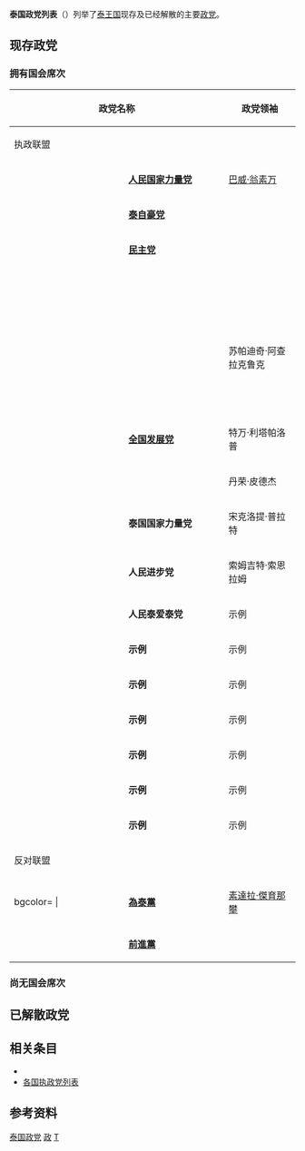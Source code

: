 {{Politics of Thailand}}

'''泰国政党列表'''（{{Lang-en|List of political parties in Thailand}}）列举了[[泰王国|泰王国]]现存及已经解散的主要[[政党|政党]]。

== 现存政党 ==
=== 拥有国会席次 ===
{| class="wikitable" style="width:35%; text-align:center;"
|-
! colspan=2 width=40% | 政党名称
! width=35% | 政党领袖
! width=25% | [[眾議院_(泰國)|众议员]]数
|-
! colspan=4 | 执政联盟
|-
| width=2% bgcolor=#4061A6 | 
| align=left | '''[[人民国家力量党|人民国家力量党]]'''<br />{{Lang|th|พรรคพลังประชารัฐ}}
| [[巴威·翁素万|巴威·翁素万]]
| {{composition bar|122|500|#4061A6}}
|-
|bgcolor=#0F1599 | 
| align=left | '''[[泰自豪党|泰自豪党]]'''<br />{{Lang|th|พรรคภูมิใจไทย}}
| {{Link-en|阿努廷·查恩维拉库尔|Anutin Charnvirakul}}
| {{composition bar|61|500|#0F1599}}
|-
| bgcolor=#00A1F1 | 
| align=left | '''[[民主黨_(泰國)|民主党]]'''<br />{{Lang|th|พรรคประชาธิปัตย์}}
| {{Link-en|朱林·拉克萨纳维西|Jurin Laksanawisit}}
| {{composition bar|51|500|#00A1F1}}
|-
| bgcolor=#DE2559 | 
| align=left | '''{{Link-en|泰国民族发展党|Chartthaipattana Party}}'''<br />{{Lang|th|พรรคชาติไทยพัฒนา}}
| {{Link-en|勘察娜·西巴阿差|Kanchana Silpa-archa}}
| {{composition bar|12|500|#DE2559}}
|-
| bgcolor=#51499D | 
| align=left | '''{{Link-en|泰国民众合力党|Action Coalition for Thailand}}'''<br />{{Lang|th|พรรครวมพลังประชาชาติไทย}}
| {{Link-en|乍都蒙空·索纳库尔|Chatumongol Sonakul}}
| {{composition bar|5|500|#51499D}}
|-
| bgcolor=#CB3034 | 
| align=left | '''{{Link-en|新经济党 (泰国)|New Economics Party (Thailand)|新经济党}}'''<br />{{Lang|th|พรรคเศรษฐกิจใหม่}}
| 苏帕迪奇·阿查拉克鲁克
| {{composition bar|5|500|#CB3034}}
|-
| bgcolor=#20B44B | 
| align=left | '''{{Link-en|泰国地方力量党|Thai Local Power Party}}'''<br />{{Lang|th|พรรคพลังท้องถิ่นไท}}
| {{Link-en|查查瓦尔·孔古多姆|Chatchawal Kong-udom}}
| {{composition bar|5|500|#20B44B}}
|-
| bgcolor=#F69520 | 
| align=left | '''[[全国发展党|全国发展党]]'''<br />{{Lang|th|พรรคชาติพัฒนา}}
| 特万·利塔帕洛普
| {{composition bar|4|500|#F69520}}
|-
| bgcolor=#93C73E | 
| align=left | '''{{Link-en|泰国森林保护党|Thai Forest Conservation Party}}'''<br />{{Lang|th|พรรครักษ์ผืนป่าประเทศไทย}}
| 丹荣·皮德杰
| {{composition bar|2|500|#93C73E}}
|-
| bgcolor=#037041 | 
| align=left | '''泰国国家力量党'''<br />{{Lang|th|พรรคพลังชาติไทย}}
| 宋克洛提·普拉特
| {{composition bar|1|500|#037041}}
|-
| bgcolor=#008000 | 
| align=left | '''人民进步党'''<br />{{Lang|th|พรรคประชาภิวัฒน์}}
| 索姆吉特·索恩拉姆
| {{composition bar|1|500|#008000}}
|-
| bgcolor=#F8F9FA | 
| align=left | '''人民泰爱泰党'''<br />{{Lang|th|พรรคพลังไทยรักไทย}}
| 示例
| {{composition bar|1|500|#F8F9FA}}
|-
| bgcolor=#000000 | 
| align=left | '''示例'''<br />{{Lang|th|}}
| 示例
| 示例
|-
| bgcolor=#000000 | 
| align=left | '''示例'''<br />{{Lang|th|}}
| 示例
| 示例
|-
| bgcolor=#000000 | 
| align=left | '''示例'''<br />{{Lang|th|}}
| 示例
| 示例
|-
| bgcolor=#000000 | 
| align=left | '''示例'''<br />{{Lang|th|}}
| 示例
| 示例
|-
| bgcolor=#000000 | 
| align=left | '''示例'''<br />{{Lang|th|}}
| 示例
| 示例
|-
| bgcolor=#000000 | 
| align=left | '''示例'''<br />{{Lang|th|}}
| 示例
| 示例
|-
! colspan=4 | 反对联盟
|-
| bgcolor={{Party meta/color/为泰党}} | 
| align=left | '''[[為泰黨|為泰黨]]'''<br />{{Lang|th|พรรคเพื่อไทย}}
| [[素達拉·傑育那攀|素達拉·傑育那攀]]
| {{composition bar|131|500|{{Party meta/color/为泰党}}}}
|-
| bgcolor=#ff7f2a | 
| align=left | '''[[前進黨_(泰國)|前進黨]]'''<br />{{Lang|th|พรรคก้าวไกล}}
| 
| {{composition bar|52|500|#ff7f2a}}
|}

=== 尚无国会席次 ===

== 已解散政党 ==

== 相关条目 ==
* {{Link-en|泰国政治|Politics of Thailand}}
* [[各国执政党列表|各国执政党列表]]

== 参考资料 ==
{{Portal|泰国|政治}}

{{Reflist}}

{{泰国政党}}
{{泰国主题}}
{{亚洲题目|政党列表}}

[[Category:泰国政党|]]
[[Category:泰国相关列表|政]]
[[Category:各国政党列表|T]]